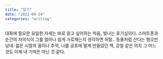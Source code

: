 ```yaml
---
title: "일기"
date: "2022-08-24"
categories: "writing"
---
```


대화에 필요한 유일한 자세는 바로 알고 싶어하는 마음, 빛나는 호기심이다. 스마트폰과 순간의 자의식이 그를 얼마나 쉽게 가로채는지 생각하면 허탈.. 동물처럼 산다는 혐오만 남네. 젊은 시절의 꿈이나 추억, 나를 공포에 떨게 만들었던 책, 강철 같은 의지 그 어느 것도 이제 내 기억은 아닌 것 같다.